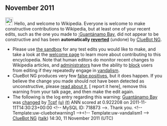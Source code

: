 <article id="33711388" title=User talk:Tcpf>
	<talkpage id="33711388" title="User talk:Tcpf">


== November 2011 ==
[[Image:Information.svg|left|25px|alt=|link=]] Hello, and welcome to Wikipedia. Everyone is welcome to make constructive contributions to Wikipedia, but at least one of your recent edits, such as the one you made to [[:Guantánamo Bay]], did not appear to be constructive and has been '''automatically [[Help:Reverting|reverted]]''' (undone) by [[User:ClueBot NG|ClueBot NG]]. 
* Please use [[Wikipedia:Sandbox|the sandbox]] for any test edits you would like to make, and take a look at the [[Wikipedia:Introduction|welcome page]] to learn more about contributing to this encyclopedia. Note that human editors do monitor recent changes to Wikipedia articles, and [[WP:ADMINS|administrators]] have the ability to [[WP:BLOCK|block]] users from editing if they repeatedly engage in [[WP:vandalism|vandalism]].
* ClueBot NG produces very few [[User:ClueBot NG#Information About False Positives|false positives]], but it does happen. If you believe the change you made should not have been detected as unconstructive, please [[User:ClueBot NG#Information About False Positives|read about it]], [{{User:ClueBot NG/Warnings/FPReport|718873}} report it here], remove this warning from your talk page, and then make the edit again. 
* The following is the log entry regarding this warning: [[Guantánamo Bay]] was [http://en.wikipedia.org/w/index.php?title=Guant%C3%A1namo+Bay&amp;diff=460132071&amp;oldid=460131817 changed] by [[Special:Contributions/Tcpf|Tcpf]] [[User:Tcpf|(u)]] [[User talk:Tcpf|(t)]] ANN scored at 0.922208 on 2011-11-11T14:30:23+00:00 &lt;!-- MySQL ID: 718873 --&gt;. Thank you. &lt;!-- Template:uw-cluebotwarning1 --&gt;&lt;!-- Template:uw-vandalism1 --&gt; [[User:ClueBot NG|ClueBot NG]] ([[User talk:ClueBot NG|talk]]) 14:30, 11 November 2011 (UTC)
	</talkpage>
</article>